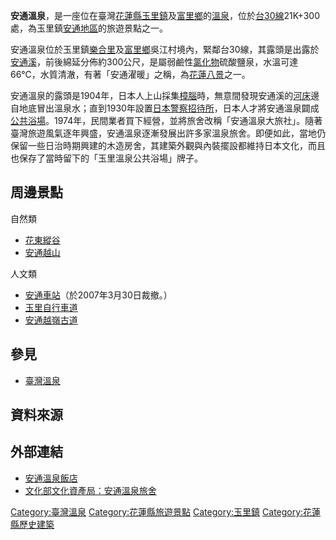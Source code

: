 {{coord|23.2813158153259|N|121.341710262164|E|format=dms|region:TW|display=title}}
{{tw monument
|name       = 安通溫泉旅舍
|formername = 
|image      =Antong hot spring hotel.jpg 
|imagename  =  
|othername  =  
|formalname = 
|level      = [[花蓮縣歷史建築|花蓮縣歷史建築]]
|class      = 
|time       = 1941年
|location   = [[花蓮縣|花蓮縣]][[玉里鎮|玉里鎮]]樂合里5鄰溫泉36號 
|open       = 
|cost       = 
|reg_url    = https://nchdb.boch.gov.tw/assets/overview/historicalBuilding/20040319000005
|website    =http://www.an-tong.com.tw/ 
}}
'''安通溫泉'''，是一座位在臺灣[[花蓮縣|花蓮縣]][[玉里鎮|玉里鎮]]及[[富里鄉|富里鄉]]的[[溫泉|溫泉]]，位於[[台30線|台30線]]21K+300處，為玉里鎮[[安通地區|安通地區]]的旅遊景點之一{{r|四工處}}{{r|花管處}}{{r|花縣府}}。

安通溫泉位於玉里鎮[[樂合里|樂合里]]及[[富里鄉|富里鄉]]吳江村境內，緊鄰台30線，其露頭是出露於[[安通溪|安通溪]]，前後綿延分佈約300公尺，是屬弱鹼性[[氯化物|氯化物]]硫酸鹽泉，水溫可達66℃，水質清澈，有著「安通濯暖」之稱，為[[花蓮八景|花蓮八景]]之一{{r|四工處}}{{r|花管處}}{{r|花縣府}}。

安通溫泉的露頭是1904年，日本人上山採集[[樟腦|樟腦]]時，無意間發現安通溪的[[河床|河床]]邊自地底冒出溫泉水；直到1930年設置[[日本警察|日本警察]][[招待所|招待所]]，日本人才將安通溫泉闢成[[公共浴場|公共浴場]]{{r|花管處}}{{r|花縣府}}。1974年，民間業者買下經營，並將旅舍改稱「安通溫泉大旅社」{{r|花管處}}{{r|花縣府}}。隨著臺灣旅遊風氣逐年興盛，安通溫泉逐漸發展出許多家溫泉旅舍。即便如此，當地仍保留一些日治時期興建的木造房舍，其建築外觀與內裝擺設都維持日本文化，而且也保存了當時留下的「玉里溫泉公共浴場」牌子{{r|花管處}}{{r|花縣府}}。

==周邊景點==
;自然類
*[[花東縱谷|花東縱谷]]
*[[安通越山|安通越山]]
;人文類
*[[安通車站|安通車站]]（於2007年3月30日裁撤。）
*[[玉里自行車道|玉里自行車道]]
*[[安通越嶺古道|安通越嶺古道]]

==參見==
*[[臺灣溫泉|臺灣溫泉]]

==資料來源==
{{reflist|2|refs=

<ref name="四工處">{{cite web |url=http://thbu4.thb.gov.tw/tour_w/main_03_13_body.htm |title=公路逍遙遊 台30線玉長公路 |work=交通部公路總局第四區養護工程處網站 |publisher=交通部公路總局第四區養護工程處 |accessdate=2014-01-15 |language=zh-tw |deadurl=yes |archiveurl=https://web.archive.org/web/20140115164226/http://thbu4.thb.gov.tw/tour_w/main_03_13_body.htm |archivedate=2014-01-15 }}</ref>

<ref name="花管處">{{cite web |url=http://www.erv-nsa.gov.tw/user/article.aspx?Lang=1&SNo=03000142 |title=安通溫泉區 |work=花東縱谷國家風景區 |publisher=交通部觀光局花東縱谷國家風景區管理處 |accessdate=2014-01-15 |language=zh-tw |archive-url=https://web.archive.org/web/20140116083250/http://www.erv-nsa.gov.tw/user/article.aspx?Lang=1&SNo=03000142 |archive-date=2014-01-16 |dead-url=yes }}</ref>

<ref name="花縣府">{{cite web |url=http://tour-hualien.hl.gov.tw/Portal/Content.aspx?lang=0&p=005050001&area=4&id=41 |title=安通溫泉 隱藏在海岸山脈腳的溫暖之地 |work=花蓮縣觀光資訊網 |publisher=花蓮縣政府 |accessdate=2014-01-15 |language=zh-tw |archive-date=2020-07-31 |archive-url=https://web.archive.org/web/20200731134126/http://tour-hualien.hl.gov.tw/Portal/Content.aspx?lang=0&p=005050001&area=4&id=41 |dead-url=no }}</ref>

}}

== 外部連結 ==
{{commons category|Antong Hot Spring}}
* [http://www.an-tong.com.tw/ 安通溫泉飯店] {{Wayback|url=http://www.an-tong.com.tw/ |date=20210211235351 }}
* [https://nchdb.boch.gov.tw/assets/advanceSearch/historicalBuilding/20040319000005 文化部文化資產局：安通溫泉旅舍] {{Wayback|url=https://nchdb.boch.gov.tw/assets/advanceSearch/historicalBuilding/20040319000005 |date=20200731134105 }}

{{台灣溫泉}}
{{花蓮縣文化資產}}
[[Category:臺灣溫泉|Category:臺灣溫泉]]
[[Category:花蓮縣旅遊景點|Category:花蓮縣旅遊景點]]
[[Category:玉里鎮|Category:玉里鎮]]
[[Category:花蓮縣歷史建築|Category:花蓮縣歷史建築]]
